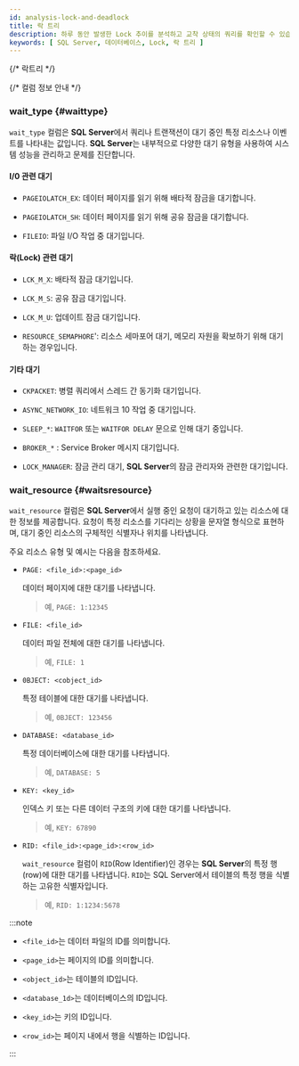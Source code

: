 ```yaml
---
id: analysis-lock-and-deadlock
title: 락 트리
description: 하루 동안 발생한 Lock 추이를 분석하고 교착 상태의 쿼리를 확인할 수 있습니다.
keywords: [ SQL Server, 데이터베이스, Lock, 락 트리 ]
---
```


{/* 락트리 */}

<Dblocktreedesc />


<Dblocktreeusingbasic level={2} />

{/* 컬럼 정보 안내 */}

<Mssqlcolumn level={2} />

### wait_type {#waittype}

`wait_type` 컬럼은 **SQL Server**에서 쿼리나 트랜잭션이 대기 중인 특정 리소스나 이벤트를 나타내는 값입니다. **SQL Server**는 내부적으로 다양한 대기 유형을 사용하여 시스템 성능을 관리하고 문제를 진단합니다.

#### I/0 관련 대기

* `PAGEIOLATCH_EX`: 데이터 페이지를 읽기 위해 배타적 잠금을 대기합니다.

* `PAGEIOLATCH_SH`: 데이터 페이지를 읽기 위해 공유 잠금을 대기합니다.

* `FILEIO`: 파일 I/O 작업 중 대기입니다.

#### 락(Lock) 관련 대기

* `LCK_M_X`: 배타적 잠금 대기입니다.

* `LCK_M_S`: 공유 잠금 대기입니다.

* `LCK_M_U`: 업데이트 잠금 대기입니다.

* `RESOURCE_SEMAPHORE`': 리소스 세마포어 대기, 메모리 자원을 확보하기 위해 대기하는 경우입니다.

#### 기타 대기

* `CKPACKET`: 병렬 쿼리에서 스레드 간 동기화 대기입니다.

* `ASYNC_NETWORK_IO`: 네트워크 10 작업 중 대기입니다.

* `SLEEP_*`: `WAITFOR` 또는 `WAITFOR DELAY` 문으로 인해 대기 중입니다.

* `BROKER_*` : Service Broker 메시지 대기입니다.

* `LOCK_MANAGER`: 잠금 관리 대기, **SQL Server**의 잠금 관리자와 관련한 대기입니다.

### wait_resource {#waitsresource}

`wait_resource` 컬럼은 **SQL Server**에서 실행 중인 요청이 대기하고 있는 리소스에 대한 정보를 제공합니다. 요청이 특정 리소스를 기다리는 상황을 문자열 형식으로 표현하며, 대기 중인 리소스의 구체적인 식별자나 위치를 나타냅니다.

주요 리소스 유형 및 예시는 다음을 참조하세요.

* `PAGE: <file_id>:<page_id>`

  데이터 페이지에 대한 대기를 나타냅니다. 

  > 예, `PAGE: 1:12345`

* `FILE: <file_id>`

  데이터 파일 전체에 대한 대기를 나타냅니다.

  > 예, `FILE: 1`

* `0BJECT: <cobject_id>`

  특정 테이블에 대한 대기를 나타냅니다.

  > 예, `0BJECT: 123456`

* `DATABASE: <database_id>`

  특정 데이터베이스에 대한 대기를 나타냅니다.

  > 예, `DATABASE: 5`

* `KEY: <key_id>`

  인덱스 키 또는 다른 데이터 구조의 키에 대한 대기를 나타냅니다.

  > 예, `KEY: 67890`

* `RID: <file_id>:<page_id>:<row_id>`

  `wait_resource` 컬럼이 `RID`(Row Identifier)인 경우는 **SQL Server**의 특정 행(row)에 대한 대기를 나타냅니다. `RID`는 SQL Server에서 테이블의 특정 행을 식별하는 고유한 식별자입니다.

  > 예, `RID: 1:1234:5678`

:::note

* `<file_id>`는 데이터 파일의 ID를 의미합니다.

* `<page_id>`는 페이지의 ID를 의미합니다.

* `<object_id>`는 테이블의 ID입니다.

* `<database_1d>`는 데이터베이스의 ID입니다.

* `<key_id>`는 키의 ID입니다.

* `<row_id>`는 페이지 내에서 행을 식별하는 ID입니다.

:::
